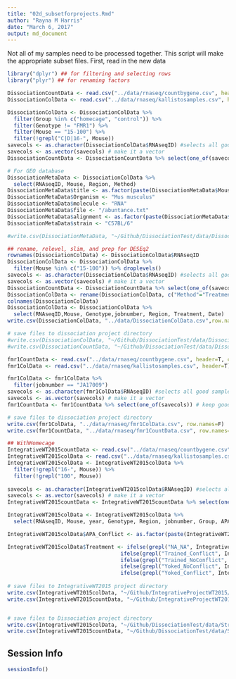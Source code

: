 ```yaml
---
title: "02d_subsetforprojects.Rmd"
author: "Rayna M Harris"
date: "March 6, 2017"
output: md_document
---
```


Not all of my samples need to be processed together. This script will make the appropriate subset files. First, read in the new data

```r
library("dplyr") ## for filtering and selecting rows
library("plyr") ## for renaming factors
```


```r
DissociationCountData <- read.csv("../data/rnaseq/countbygene.csv", header=T, check.names = F, row.names = 1)
DissociationColData <- read.csv("../data/rnaseq/kallistosamples.csv", header=T)

DissociationColData <- DissociationColData %>%
  filter(Group %in% c("homecage", "control")) %>%
  filter(Genotype != "FMR1") %>%
  filter(Mouse == "15-100") %>%
  filter(!grepl("C|D|16-", Mouse))  
savecols <- as.character(DissociationColData$RNAseqID) #selects all good samples
savecols <- as.vector(savecols) # make it a vector
DissociationCountData <- DissociationCountData %>% select(one_of(savecols)) # keep good samples

# For GEO database
DissociationMetaData <- DissociationColData %>%
  select(RNAseqID, Mouse, Region, Method) 
DissociationMetaData$title <- as.factor(paste(DissociationMetaData$Mouse, DissociationMetaData$Region, DissociationMetaData$Method,sep=" "))
DissociationMetaData$Organism <- "Mus musculus"
DissociationMetaData$molecule <- "RNA"
DissociationMetaData$file <- "/abuntance.txt"
DissociationMetaData$alignment <- as.factor(paste(DissociationMetaData$RNAseqID,DissociationMetaData$file, sep=""))
DissociationMetaData$strain <- "C57BL/6"

#write.csv(DissociationMetaData, "~/Github/DissociationTest/data/DissociationMetaData.csv", row.names=T)

## rename, relevel, slim, and prep for DESEq2 
rownames(DissociationColData) <- DissociationColData$RNAseqID
DissociationColData <- DissociationColData %>%
  filter(Mouse %in% c("15-100")) %>% droplevels()
savecols <- as.character(DissociationColData$RNAseqID) #selects all good samples
savecols <- as.vector(savecols) # make it a vector
DissociationCountData <- DissociationCountData %>% select(one_of(savecols)) # keep good samples
DissociationColData <- rename(DissociationColData, c("Method"="Treatment"))
colnames(DissociationColData)
DissociationColData <- DissociationColData %>%
  select(RNAseqID,Mouse, Genotype,jobnumber, Region, Treatment, Date)
write.csv(DissociationColData, "../data/DissociationColData.csv",row.names=F)

# save files to dissociation project directory
#write.csv(DissociationColData, "~/Github/DissociationTest/data/DissociationColData.csv", row.names=F)
#write.csv(DissociationCountData, "~/Github/DissociationTest/data/DissociationCountData.csv", row.names=T)

```


```r
fmr1CountData <- read.csv("../data/rnaseq/countbygene.csv", header=T, check.names = F, row.names = 1)
fmr1ColData <- read.csv("../data/rnaseq/kallistosamples.csv", header=T)

fmr1ColData <- fmr1ColData %>%
  filter(jobnumber == "JA17009")
savecols <- as.character(fmr1ColData$RNAseqID) #selects all good samples
savecols <- as.vector(savecols) # make it a vector
fmr1CountData <- fmr1CountData %>% select(one_of(savecols)) # keep good samples

# save files to dissociation project directory
write.csv(fmr1ColData, "../data/rnaseq/fmr1ColData.csv", row.names=F)
write.csv(fmr1CountData, "../data/rnaseq/fmr1CountData.csv", row.names=T)
```






```r
## WithHomecage
IntegrativeWT2015countData <- read.csv("../data/rnaseq/countbygene.csv", header=T, check.names = F, row.names = 1)
IntegrativeWT2015colData <- read.csv("../data/rnaseq/kallistosamples.csv", header=T)
IntegrativeWT2015colData <- IntegrativeWT2015colData %>%
  filter(!grepl("16-", Mouse)) %>%
  filter(!grepl("100", Mouse)) 
  
savecols <- as.character(IntegrativeWT2015colData$RNAseqID) #selects all good samples
savecols <- as.vector(savecols) # make it a vector
IntegrativeWT2015countData <- IntegrativeWT2015countData %>% select(one_of(savecols)) # keep good samples

IntegrativeWT2015colData <- IntegrativeWT2015colData %>%
  select(RNAseqID, Mouse, year, Genotype, Region, jobnumber, Group, APA, Conflict)

IntegrativeWT2015colData$APA_Conflict <- as.factor(paste(IntegrativeWT2015colData$APA, IntegrativeWT2015colData$Conflict, sep="_"))

IntegrativeWT2015colData$Treatment <- ifelse(grepl("NA_NA", IntegrativeWT2015colData$APA_Conflict), "homecage", 
                                    ifelse(grepl("Trained_Conflict", IntegrativeWT2015colData$APA_Conflict), "conflict",
                                    ifelse(grepl("Trained_NoConflict", IntegrativeWT2015colData$APA_Conflict), "trained",
                                    ifelse(grepl("Yoked_NoConflict", IntegrativeWT2015colData$APA_Conflict), "yoked",
                                    ifelse(grepl("Yoked_Conflict", IntegrativeWT2015colData$APA_Conflict), "shocked", "NA")))))
                                                                                                  
# save files to IntegrativeWT2015 project directory
write.csv(IntegrativeWT2015colData, "~/Github/IntegrativeProjectWT2015/data/IntegrativeWT2015ColData.csv", row.names=F)
write.csv(IntegrativeWT2015countData, "~/Github/IntegrativeProjectWT2015/data/IntegrativeWT2015CountData.csv", row.names=T)


# save files to Dissociation project directory
write.csv(IntegrativeWT2015colData, "~/Github/DissociationTest/data/StressCognitionTestColData.csv", row.names=F)
write.csv(IntegrativeWT2015countData, "~/Github/DissociationTest/data/StressCognitionTestCountData.csv", row.names=T)
```


## Session Info
```r
sessionInfo()
```